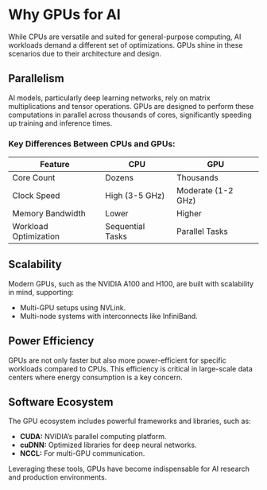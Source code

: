 # Why GPUs for AI

While CPUs are versatile and suited for general-purpose computing, AI workloads demand a different set of optimizations. GPUs shine in these scenarios due to their architecture and design.

## Parallelism

AI models, particularly deep learning networks, rely on matrix multiplications and tensor operations. GPUs are designed to perform these computations in parallel across thousands of cores, significantly speeding up training and inference times.

### Key Differences Between CPUs and GPUs:

| Feature                 | CPU                   | GPU                      |
|-------------------------|-----------------------|--------------------------|
| Core Count             | Dozens               | Thousands                |
| Clock Speed            | High (3-5 GHz)       | Moderate (1-2 GHz)       |
| Memory Bandwidth       | Lower                | Higher                   |
| Workload Optimization  | Sequential Tasks     | Parallel Tasks           |

## Scalability

Modern GPUs, such as the NVIDIA A100 and H100, are built with scalability in mind, supporting:

- Multi-GPU setups using NVLink.
- Multi-node systems with interconnects like InfiniBand.

## Power Efficiency

GPUs are not only faster but also more power-efficient for specific workloads compared to CPUs. This efficiency is critical in large-scale data centers where energy consumption is a key concern.

## Software Ecosystem

The GPU ecosystem includes powerful frameworks and libraries, such as:

- **CUDA:** NVIDIA’s parallel computing platform.
- **cuDNN:** Optimized libraries for deep neural networks.
- **NCCL:** For multi-GPU communication.

Leveraging these tools, GPUs have become indispensable for AI research and production environments.
